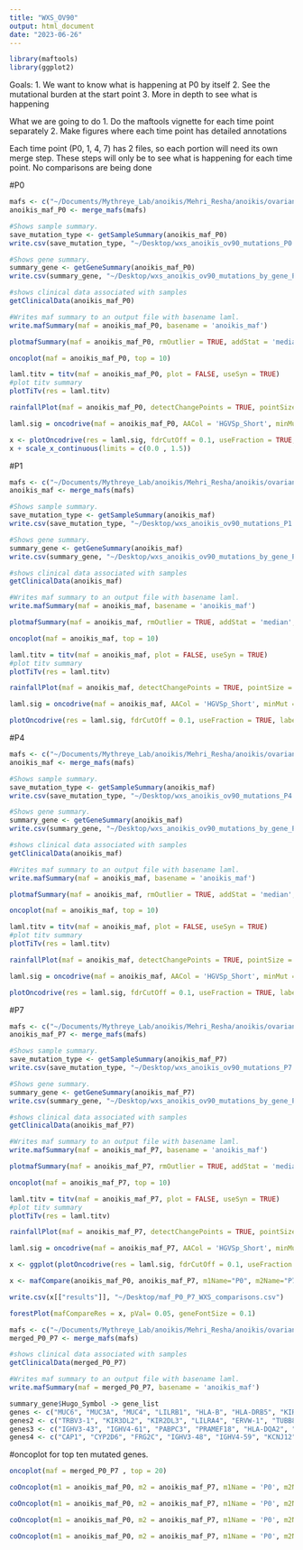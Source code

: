 ```yaml
---
title: "WXS_OV90"
output: html_document
date: "2023-06-26"
---
```

```r
library(maftools)
library(ggplot2)
```

Goals: 
1. We want to know what is happening at P0 by itself 
2. See the mutational burden at the start point 
3. More in depth to see what is happening

What we are going to do
1. Do the maftools vignette for each time point separately
2. Make figures where each time point has detailed annotations 

Each time point (P0, 1, 4, 7) has 2 files, so each portion will need its own merge step. 
These steps will only be to see what is happening for each time point. No comparisons are being done 

#P0
```r
mafs <- c("~/Documents/Mythreye_Lab/anoikis/Mehri_Resha/anoikis/ovarian_cancer_somatic_variants_mafs/WXS/P0_1.mutect2.vep.maf", "~/Documents/Mythreye_Lab/anoikis/Mehri_Resha/anoikis/ovarian_cancer_somatic_variants_mafs/WXS/P0_2.mutect2.vep.maf")
anoikis_maf_P0 <- merge_mafs(mafs)
```

```r
#Shows sample summary.
save_mutation_type <- getSampleSummary(anoikis_maf_P0)
write.csv(save_mutation_type, "~/Desktop/wxs_anoikis_ov90_mutations_P0.csv")
```

```r
#Shows gene summary.
summary_gene <- getGeneSummary(anoikis_maf_P0)
write.csv(summary_gene, "~/Desktop/wxs_anoikis_ov90_mutations_by_gene_P0.csv")
```

```r
#shows clinical data associated with samples
getClinicalData(anoikis_maf_P0)
```

```r
#Writes maf summary to an output file with basename laml.
write.mafSummary(maf = anoikis_maf_P0, basename = 'anoikis_maf')
```

```r
plotmafSummary(maf = anoikis_maf_P0, rmOutlier = TRUE, addStat = 'median', dashboard = TRUE, titvRaw = FALSE)
```

```r
oncoplot(maf = anoikis_maf_P0, top = 10)
```

```r
laml.titv = titv(maf = anoikis_maf_P0, plot = FALSE, useSyn = TRUE)
#plot titv summary
plotTiTv(res = laml.titv)
```

```r
rainfallPlot(maf = anoikis_maf_P0, detectChangePoints = TRUE, pointSize = 0.4)
```

```r
laml.sig = oncodrive(maf = anoikis_maf_P0, AACol = 'HGVSp_Short', minMut = 5, pvalMethod = 'zscore')
```

```r
x <- plotOncodrive(res = laml.sig, fdrCutOff = 0.1, useFraction = TRUE, labelSize = 0.5)
x + scale_x_continuous(limits = c(0.0 , 1.5))
```

#P1
```r
mafs <- c("~/Documents/Mythreye_Lab/anoikis/Mehri_Resha/anoikis/ovarian_cancer_somatic_variants_mafs/WXS/P1_1.mutect2.vep.maf", "~/Documents/Mythreye_Lab/anoikis/Mehri_Resha/anoikis/ovarian_cancer_somatic_variants_mafs/WXS/P1_2.mutect2.vep.maf")
anoikis_maf <- merge_mafs(mafs)
```

```r
#Shows sample summary.
save_mutation_type <- getSampleSummary(anoikis_maf)
write.csv(save_mutation_type, "~/Desktop/wxs_anoikis_ov90_mutations_P1.csv")
```

```r
#Shows gene summary.
summary_gene <- getGeneSummary(anoikis_maf)
write.csv(summary_gene, "~/Desktop/wxs_anoikis_ov90_mutations_by_gene_P1.csv")
```

```r
#shows clinical data associated with samples
getClinicalData(anoikis_maf)
```

```r
#Writes maf summary to an output file with basename laml.
write.mafSummary(maf = anoikis_maf, basename = 'anoikis_maf')
```

```r
plotmafSummary(maf = anoikis_maf, rmOutlier = TRUE, addStat = 'median', dashboard = TRUE, titvRaw = FALSE)
```

```r
oncoplot(maf = anoikis_maf, top = 10)
```

```r
laml.titv = titv(maf = anoikis_maf, plot = FALSE, useSyn = TRUE)
#plot titv summary
plotTiTv(res = laml.titv)
```

```r
rainfallPlot(maf = anoikis_maf, detectChangePoints = TRUE, pointSize = 0.4)
```

```r
laml.sig = oncodrive(maf = anoikis_maf, AACol = 'HGVSp_Short', minMut = 5, pvalMethod = 'zscore')
```

```r
plotOncodrive(res = laml.sig, fdrCutOff = 0.1, useFraction = TRUE, labelSize = 0.5) + scale_x_continuous(limits= c(0, 1.5))
```

#P4
```r
mafs <- c("~/Documents/Mythreye_Lab/anoikis/Mehri_Resha/anoikis/ovarian_cancer_somatic_variants_mafs/WXS/P4_1.mutect2.vep.maf", "~/Documents/Mythreye_Lab/anoikis/Mehri_Resha/anoikis/ovarian_cancer_somatic_variants_mafs/WXS/P4_2.mutect2.vep.maf")
anoikis_maf <- merge_mafs(mafs)
```

```r
#Shows sample summary.
save_mutation_type <- getSampleSummary(anoikis_maf)
write.csv(save_mutation_type, "~/Desktop/wxs_anoikis_ov90_mutations_P4.csv")
```

```r
#Shows gene summary.
summary_gene <- getGeneSummary(anoikis_maf)
write.csv(summary_gene, "~/Desktop/wxs_anoikis_ov90_mutations_by_gene_P4.csv")
```

```r
#shows clinical data associated with samples
getClinicalData(anoikis_maf)
```

```r
#Writes maf summary to an output file with basename laml.
write.mafSummary(maf = anoikis_maf, basename = 'anoikis_maf')
```

```r
plotmafSummary(maf = anoikis_maf, rmOutlier = TRUE, addStat = 'median', dashboard = TRUE, titvRaw = FALSE)
```

```r
oncoplot(maf = anoikis_maf, top = 10)
```

```r
laml.titv = titv(maf = anoikis_maf, plot = FALSE, useSyn = TRUE)
#plot titv summary
plotTiTv(res = laml.titv)
```

```r
rainfallPlot(maf = anoikis_maf, detectChangePoints = TRUE, pointSize = 0.4)
```

```r
laml.sig = oncodrive(maf = anoikis_maf, AACol = 'HGVSp_Short', minMut = 5, pvalMethod = 'zscore')
```

```r
plotOncodrive(res = laml.sig, fdrCutOff = 0.1, useFraction = TRUE, labelSize = 0.5) + scale_x_continuous(limits= c(0, 1.5))
```

#P7
```r
mafs <- c("~/Documents/Mythreye_Lab/anoikis/Mehri_Resha/anoikis/ovarian_cancer_somatic_variants_mafs/WXS/P7_1.mutect2.vep.maf", "~/Documents/Mythreye_Lab/anoikis/Mehri_Resha/anoikis/ovarian_cancer_somatic_variants_mafs/WXS/P7_2.mutect2.vep.maf")
anoikis_maf_P7 <- merge_mafs(mafs)
```

```r
#Shows sample summary.
save_mutation_type <- getSampleSummary(anoikis_maf_P7)
write.csv(save_mutation_type, "~/Desktop/wxs_anoikis_ov90_mutations_P7.csv")
```

```r
#Shows gene summary.
summary_gene <- getGeneSummary(anoikis_maf_P7)
write.csv(summary_gene, "~/Desktop/wxs_anoikis_ov90_mutations_by_gene_P7.csv")
```

```r
#shows clinical data associated with samples
getClinicalData(anoikis_maf_P7)
```

```r
#Writes maf summary to an output file with basename laml.
write.mafSummary(maf = anoikis_maf_P7, basename = 'anoikis_maf')
```

```r
plotmafSummary(maf = anoikis_maf_P7, rmOutlier = TRUE, addStat = 'median', dashboard = TRUE, titvRaw = FALSE)
```

```r
oncoplot(maf = anoikis_maf_P7, top = 10)
```

```r
laml.titv = titv(maf = anoikis_maf_P7, plot = FALSE, useSyn = TRUE)
#plot titv summary
plotTiTv(res = laml.titv)
```

```r
rainfallPlot(maf = anoikis_maf_P7, detectChangePoints = TRUE, pointSize = 0.4)
```

```r
laml.sig = oncodrive(maf = anoikis_maf_P7, AACol = 'HGVSp_Short', minMut = 5, pvalMethod = 'zscore')
```

```r
x <- ggplot(plotOncodrive(res = laml.sig, fdrCutOff = 0.1, useFraction = TRUE, labelSize = 0.5)) + geom_point() 
```

```r
x <- mafCompare(anoikis_maf_P0, anoikis_maf_P7, m1Name="P0", m2Name="P7", minMut= 0)
```

```r
write.csv(x[["results"]], "~/Desktop/maf_P0_P7_WXS_comparisons.csv")
```

```r
forestPlot(mafCompareRes = x, pVal= 0.05, geneFontSize = 0.1)
```

```r
mafs <- c("~/Documents/Mythreye_Lab/anoikis/Mehri_Resha/anoikis/ovarian_cancer_somatic_variants_mafs/WXS/P0_1.mutect2.vep.maf", "~/Documents/Mythreye_Lab/anoikis/Mehri_Resha/anoikis/ovarian_cancer_somatic_variants_mafs/WXS/P0_2.mutect2.vep.maf", "~/Documents/Mythreye_Lab/anoikis/Mehri_Resha/anoikis/ovarian_cancer_somatic_variants_mafs/WXS/P7_1.mutect2.vep.maf", "~/Documents/Mythreye_Lab/anoikis/Mehri_Resha/anoikis/ovarian_cancer_somatic_variants_mafs/WXS/P7_2.mutect2.vep.maf")
merged_P0_P7 <- merge_mafs(mafs)
```
```r
#shows clinical data associated with samples
getClinicalData(merged_P0_P7)
```

```r
#Writes maf summary to an output file with basename laml.
write.mafSummary(maf = merged_P0_P7, basename = 'anoikis_maf')
```

```r
summary_gene$Hugo_Symbol -> gene_list
genes <- c("MUC6", "MUC3A", "MUC4", "LILRB1", "HLA-B", "HLA-DRB5", "KIR2DL4", "LILRB2", "MUC12", "MUC16", "LILRA1", "HLA-DRB1",  "HRNR", "LILRA2", "TAS2R31", "TAS2R46", "OR8U1", "KIR2DL1", "PRSS1", "HLA-DQB1", "HLA-A", "HLA-C", "IGHV1-2", "OR9G1")
genes2 <- c("TRBV3-1", "KIR3DL2", "KIR2DL3", "LILRA4", "ERVW-1", "TUBB8B", "CNN2", "HLA-DQA1", "FCGBP", "GSTT4", "IGLV5-45", "SIRPA", "GOLGA6L2", "PRSS3", "TAS2R19", "IGHV1-69", "ZNF717", "AHNAK2", "IGLV5-48", "MUC20", "SLC25A5", "TAS2R43", "FAM90A23P", "GOLGA6L10", "IGHV3-20")
genes3 <- c("IGHV3-43", "IGHV4-61", "PABPC3", "PRAMEF18", "HLA-DQA2", "IGHV1-46", "ANKRD36C", "GPRIN2", "IGHV4-31", "RT18", "MICA", "PSPH", "HLA-DPB1", "HLA-DQB2", "HTT", "KRTAP4-11", "LILRA6", "NBPF1", "PABPC1", "GBP4", "LRRC37A3", "OR10G2", "PRAMEF5", "TAS2R30", "KIR3DL1")
genes4 <- c("CAP1", "CYP2D6", "FRG2C", "IGHV3-48", "IGHV4-59", "KCNJ12", "LILRB3", "MTCH2", "RIMBP3", "TNXB", "AGAP4", "ANKRD36", "PLIN4", "C1orf87", "CRYBG2", "DNAH14", "FAM186A", "FMN2", "GOLGA6L6", "IGHV2-5", "IGHV3-21", "KIR2DS4", "NPIPB11", "OR2T2", "PCDHA4", "PCLO")
```


#oncoplot for top ten mutated genes.
```r
oncoplot(maf = merged_P0_P7 , top = 20)
```

```r
coOncoplot(m1 = anoikis_maf_P0, m2 = anoikis_maf_P7, m1Name = 'P0', m2Name = 'P7', genes= genes, removeNonMutated = TRUE)
```
```r
coOncoplot(m1 = anoikis_maf_P0, m2 = anoikis_maf_P7, m1Name = 'P0', m2Name = 'P7', genes= genes2, removeNonMutated = TRUE)
```

```r
coOncoplot(m1 = anoikis_maf_P0, m2 = anoikis_maf_P7, m1Name = 'P0', m2Name = 'P7', genes= genes3, removeNonMutated = TRUE)
```

```r
coOncoplot(m1 = anoikis_maf_P0, m2 = anoikis_maf_P7, m1Name = 'P0', m2Name = 'P7', genes= genes4, removeNonMutated = TRUE)
```